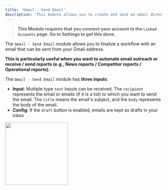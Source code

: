 ```yaml
---
title: 'Gmail - Send Email'
description: 'This module allows you to create and send an email directly from your Gmail account'
---
```


>**This Module requires that you connect your account to the `Linked Accounts` page. Go to Settings to get this done.**

The `Gmail - Send Email` module allows you to finalize a workflow with an email that can be sent from your Gmail address. 

**This is particularly useful when you want to automate email outreach or receive / send reports (e.g., News reports / Competitor reports / Operational reports).**

The `Gmail - Send Email` module has **three inputs**:

- **Input**: Multiple type `text` inputs can be received. The `recipient` represents the email or emails (if it is a list) to which you want to send the email. The `title` means the email's subject, and the `body` represents the body of the email.
- **Config**: If the `draft` button is enabled, emails are kept as drafts in your inbox

<img height="200" src="/GmailW.png" />